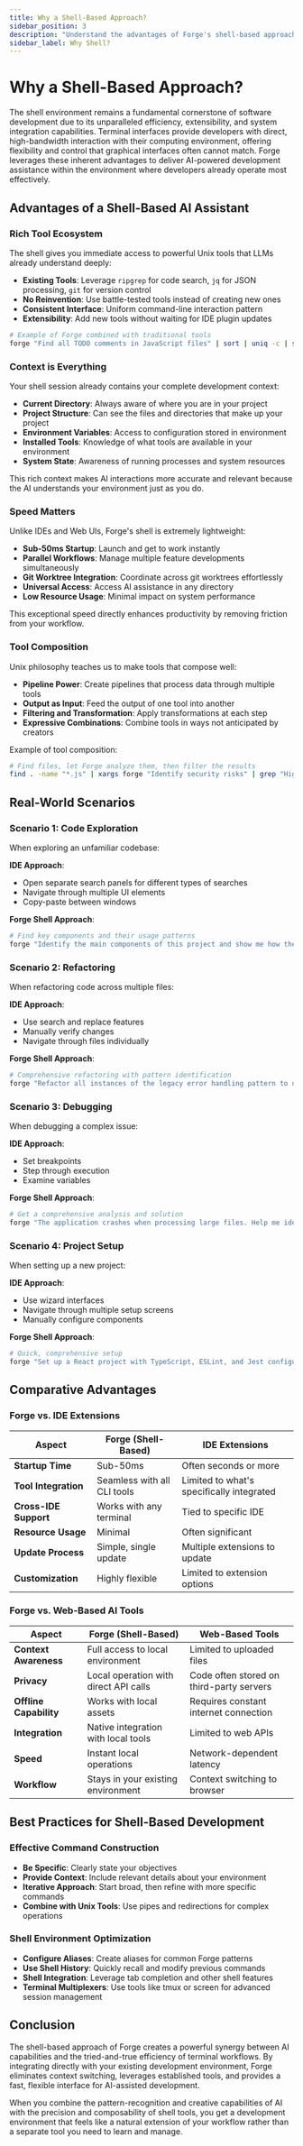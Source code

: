 ```yaml
---
title: Why a Shell-Based Approach?
sidebar_position: 3
description: "Understand the advantages of Forge's shell-based approach to AI-assisted development."
sidebar_label: Why Shell?
---
```


# Why a Shell-Based Approach?

The shell environment remains a fundamental cornerstone of software development due to its unparalleled efficiency, extensibility, and system integration capabilities. Terminal interfaces provide developers with direct, high-bandwidth interaction with their computing environment, offering flexibility and control that graphical interfaces often cannot match. Forge leverages these inherent advantages to deliver AI-powered development assistance within the environment where developers already operate most effectively.

## Advantages of a Shell-Based AI Assistant

### Rich Tool Ecosystem

The shell gives you immediate access to powerful Unix tools that LLMs already understand deeply:

- **Existing Tools**: Leverage `ripgrep` for code search, `jq` for JSON processing, `git` for version control
- **No Reinvention**: Use battle-tested tools instead of creating new ones
- **Consistent Interface**: Uniform command-line interaction pattern
- **Extensibility**: Add new tools without waiting for IDE plugin updates

```bash
# Example of Forge combined with traditional tools
forge "Find all TODO comments in JavaScript files" | sort | uniq -c | sort -nr
```

### Context is Everything

Your shell session already contains your complete development context:

- **Current Directory**: Always aware of where you are in your project
- **Project Structure**: Can see the files and directories that make up your project
- **Environment Variables**: Access to configuration stored in environment
- **Installed Tools**: Knowledge of what tools are available in your environment
- **System State**: Awareness of running processes and system resources

This rich context makes AI interactions more accurate and relevant because the AI understands your environment just as you do.

### Speed Matters

Unlike IDEs and Web UIs, Forge's shell is extremely lightweight:

- **Sub-50ms Startup**: Launch and get to work instantly
- **Parallel Workflows**: Manage multiple feature developments simultaneously
- **Git Worktree Integration**: Coordinate across git worktrees effortlessly
- **Universal Access**: Access AI assistance in any directory
- **Low Resource Usage**: Minimal impact on system performance

This exceptional speed directly enhances productivity by removing friction from your workflow.

### Tool Composition

Unix philosophy teaches us to make tools that compose well:

- **Pipeline Power**: Create pipelines that process data through multiple tools
- **Output as Input**: Feed the output of one tool into another
- **Filtering and Transformation**: Apply transformations at each step
- **Expressive Combinations**: Combine tools in ways not anticipated by creators

Example of tool composition:
```bash
# Find files, let Forge analyze them, then filter the results
find . -name "*.js" | xargs forge "Identify security risks" | grep "High risk"
```

## Real-World Scenarios

### Scenario 1: Code Exploration

When exploring an unfamiliar codebase:

**IDE Approach**:
- Open separate search panels for different types of searches
- Navigate through multiple UI elements
- Copy-paste between windows

**Forge Shell Approach**:
```bash
# Find key components and their usage patterns
forge "Identify the main components of this project and show me how they interact"
```

### Scenario 2: Refactoring

When refactoring code across multiple files:

**IDE Approach**:
- Use search and replace features
- Manually verify changes
- Navigate through files individually

**Forge Shell Approach**:
```bash
# Comprehensive refactoring with pattern identification
forge "Refactor all instances of the legacy error handling pattern to use the new ErrorBoundary component"
```

### Scenario 3: Debugging

When debugging a complex issue:

**IDE Approach**:
- Set breakpoints
- Step through execution
- Examine variables

**Forge Shell Approach**:
```bash
# Get a comprehensive analysis and solution
forge "The application crashes when processing large files. Help me identify the root cause and fix it."
```

### Scenario 4: Project Setup

When setting up a new project:

**IDE Approach**:
- Use wizard interfaces
- Navigate through multiple setup screens
- Manually configure components

**Forge Shell Approach**:
```bash
# Quick, comprehensive setup
forge "Set up a React project with TypeScript, ESLint, and Jest configured according to best practices"
```

## Comparative Advantages

### Forge vs. IDE Extensions

| Aspect | Forge (Shell-Based) | IDE Extensions |
|--------|---------------------|---------------|
| **Startup Time** | Sub-50ms | Often seconds or more |
| **Tool Integration** | Seamless with all CLI tools | Limited to what's specifically integrated |
| **Cross-IDE Support** | Works with any terminal | Tied to specific IDE |
| **Resource Usage** | Minimal | Often significant |
| **Update Process** | Simple, single update | Multiple extensions to update |
| **Customization** | Highly flexible | Limited to extension options |

### Forge vs. Web-Based AI Tools

| Aspect | Forge (Shell-Based) | Web-Based Tools |
|--------|---------------------|----------------|
| **Context Awareness** | Full access to local environment | Limited to uploaded files |
| **Privacy** | Local operation with direct API calls | Code often stored on third-party servers |
| **Offline Capability** | Works with local assets | Requires constant internet connection |
| **Integration** | Native integration with local tools | Limited to web APIs |
| **Speed** | Instant local operations | Network-dependent latency |
| **Workflow** | Stays in your existing environment | Context switching to browser |

## Best Practices for Shell-Based Development

### Effective Command Construction

- **Be Specific**: Clearly state your objectives
- **Provide Context**: Include relevant details about your environment
- **Iterative Approach**: Start broad, then refine with more specific commands
- **Combine with Unix Tools**: Use pipes and redirections for complex operations

### Shell Environment Optimization

- **Configure Aliases**: Create aliases for common Forge patterns
- **Use Shell History**: Quickly recall and modify previous commands
- **Shell Integration**: Leverage tab completion and other shell features
- **Terminal Multiplexers**: Use tools like tmux or screen for advanced session management

## Conclusion

The shell-based approach of Forge creates a powerful synergy between AI capabilities and the tried-and-true efficiency of terminal workflows. By integrating directly with your existing development environment, Forge eliminates context switching, leverages established tools, and provides a fast, flexible interface for AI-assisted development.

When you combine the pattern-recognition and creative capabilities of AI with the precision and composability of shell tools, you get a development environment that feels like a natural extension of your workflow rather than a separate tool you need to learn and manage.

<!-- Note: This page explains the advantages of Forge's shell-based approach. For practical usage information, see the Shell Integration section. -->